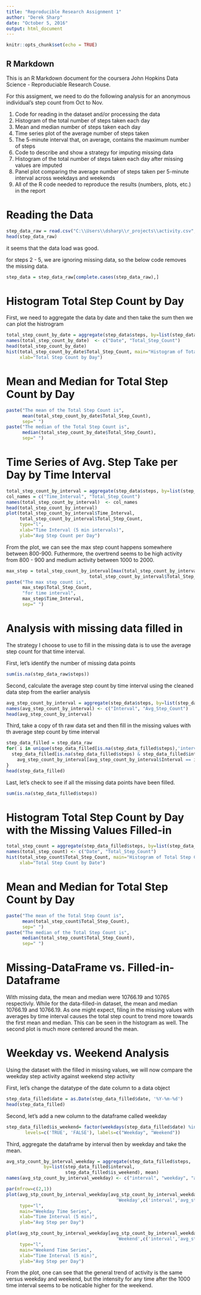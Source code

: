 ```yaml
---
title: "Reproducible Research Assignment 1"
author: "Derek Sharp"
date: "October 5, 2016"
output: html_document
---
```


```r
knitr::opts_chunk$set(echo = TRUE)
```

## R Markdown

This is an R Markdown document for the coursera John Hopkins Data Science - Reproduciable Research Couse. 

For this assigment, we need to do the following analysis for an anonymous individual's step count from Oct to Nov.

1. Code for reading in the dataset and/or processing the data
2. Histogram of the total number of steps taken each day
3. Mean and median number of steps taken each day
4. Time series plot of the average number of steps taken
5. The 5-minute interval that, on average, contains the maximum number of steps
6. Code to describe and show a strategy for imputing missing data
7. Histogram of the total number of steps taken each day after missing values are imputed
8. Panel plot comparing the average number of steps taken per 5-minute interval across weekdays and weekends
9. All of the R code needed to reproduce the results (numbers, plots, etc.) in the report

# Reading the Data
```r
step_data_raw = read.csv("C:\\Users\\dsharp\\r_projects\\activity.csv", header=TRUE)
head(step_data_raw)
```
it seems that the data load was good.

for steps 2 - 5, we are ignoring missing data, so the below code removes the missing data.
```r
step_data = step_data_raw[complete.cases(step_data_raw),]
```

# Histogram Total Step Count by Day
First, we need to aggregate the data by date and then take the sum then we can plot the
histrogram
```r
total_step_count_by_date = aggregate(step_data$steps, by=list(step_data$date), sum)
names(total_step_count_by_date)  <- c("Date", "Total_Step_Count")
head(total_step_count_by_date)
hist(total_step_count_by_date$Total_Step_Count, main="Histogram of Total Step Count by Day",
     xlab="Total Step Count by Day")
```

# Mean and Median for Total Step Count by Day
```r
paste("The mean of the Total Step Count is",
      mean(total_step_count_by_date$Total_Step_Count), 
      sep=" ")
paste("The median of the Total Step Count is",
      median(total_step_count_by_date$Total_Step_Count),
      sep=" ")
```

# Time Series of Avg. Step Take per Day by Time Interval
```r
total_step_count_by_interval = aggregate(step_data$steps, by=list(step_data$interval), sum)
col_names = c("Time_Interval", "Total_Step_Count")
names(total_step_count_by_interval)  <- col_names
head(total_step_count_by_interval)
plot(total_step_count_by_interval$Time_Interval,
     total_step_count_by_interval$Total_Step_Count,
     type="l",
     xlab="Time Interval (5 min intervals)",
     ylab="Avg Step Count per Day")

```




From the plot, we can see the max step count happens somewhere between 800-900. Futhermore, the overtrend seems to be high activity from 800 - 900 and medium activity between 1000 to 2000.

```r
max_step = total_step_count_by_interval[max(total_step_count_by_interval$Total_Step_Count) ==
                               total_step_count_by_interval$Total_Step_Count,]
paste("The max step count is", 
      max_step$Total_Step_Count,
      "for time interval",
      max_step$Time_Interval,
      sep=" ")
```

# Analysis with missing data filled in
The strategy I choose to use to fill in the missing data is to use the average step count
for that time interval.

First, let's identify the number of missing data points
```r
sum(is.na(step_data_raw$steps))
```

Second, calculate the average step count by time interval using the cleaned data step from the earlier analysis
```r
avg_step_count_by_interval = aggregate(step_data$steps, by=list(step_data$interval), mean)
names(avg_step_count_by_interval) <- c("Interval", "Avg_Step_Count")
head(avg_step_count_by_interval)
```
Third, take a copy of th raw data set and then fill in the missing values with th average step count by time interval
```r
step_data_filled = step_data_raw
for( i in unique(step_data_filled[is.na(step_data_filled$steps),'interval'])) {
  step_data_filled[is.na(step_data_filled$steps) & step_data_filled$interval == i,'steps'] =
    avg_step_count_by_interval[avg_step_count_by_interval$Interval == i,'Avg_Step_Count']
}
head(step_data_filled)
```
Last, let's check to see if all the missing data points have been filled.
```r
sum(is.na(step_data_filled$steps))
```
# Histogram Total Step Count by Day with the Missing Values Filled-in
```r
total_step_count = aggregate(step_data_filled$steps, by=list(step_data_filled$date), sum)
names(total_step_count) <- c("Date", "Total_Step_Count")
hist(total_step_count$Total_Step_Count, main="Histogram of Total Step Count by Date",
     xlab="Total Step Count by Date")
```

# Mean and Median for Total Step Count by Day
```r
paste("The mean of the Total Step Count is",
      mean(total_step_count$Total_Step_Count), 
      sep=" ")
paste("The median of the Total Step Count is",
      median(total_step_count$Total_Step_Count),
      sep=" ")
```
# Missing-DataFrame vs. Filled-in-Dataframe
With missing data, the mean and median were 10766.19 and 10765 respectivly. While for the data-filled-in dataset, the mean and median 10766.19 and 10766.19. As one might expect, filing in the missing values with averages by time interval causes the total step count to trend more towards the first mean and median. This can be seen in the histogram as well. The second plot is much more centered around the mean.

# Weekday vs. Weekend Analysis
Using the dataset with the filled in missing values, we will now compare the weekday step activity against weekend step activity

First, let's change the datatype of the date column to a data object
```r
step_data_filled$date = as.Date(step_data_filled$date, '%Y-%m-%d')
head(step_data_filled)
```
Second, let's add a new column to the dataframe called weekday
```r
step_data_filled$is_weekend= factor(weekdays(step_data_filled$date) %in% c('Monday', 'Tuesday', 'Wednesday', 'Thursday', 'Friday'),
       levels=c('TRUE', 'FALSE'), labels=c("Weekday", "Weekend"))
```
Third, aggregate the dataframe by interval then by weekday and take the mean.
```r
avg_stp_count_by_interval_weekday = aggregate(step_data_filled$steps,
              by=list(step_data_filled$interval,
                      step_data_filled$is_weekend), mean)
names(avg_stp_count_by_interval_weekday) <- c("interval", "weekday", "avg_step")
```
```r
par(mfrow=c(2,1))
plot(avg_stp_count_by_interval_weekday[avg_stp_count_by_interval_weekday$weekday ==
                                         'Weekday',c('interval','avg_step')], 
     type="l",
     main="Weekday Time Series",
     xlab="Time Interval (5 min)",
     ylab="Avg Step per Day")

plot(avg_stp_count_by_interval_weekday[avg_stp_count_by_interval_weekday$weekday ==
                                         'Weekend',c('interval','avg_step')],
     type="l",
     main="Weekend Time Series",
     xlab="Time Interval (5 min)",
     ylab="Avg Step per Day")
```

From the plot, one can see that the general trend of activity is the same versus weekday and weekend, but the intensity for any time after the 1000 time interval seems to be noticable higher for the weekend.